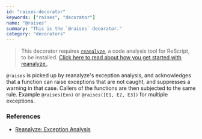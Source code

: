 ```yaml
---
id: "raises-decorator"
keywords: ["raises", "decorator"]
name: "@raises"
summary: "This is the `@raises` decorator."
category: "decorators"
---
```


> This decorator requires [`reanalyze`](https://github.com/rescript-association/reanalyze), a code analysis tool for ReScript, to be installed. [Click here to read about how you get started with reanalyze.](https://github.com/rescript-association/reanalyze).

`@raises` is picked up by reanalyze's exception analysis, and acknowledges that a function can raise exceptions that are not caught, and suppresses a warning in that case. Callers of the functions are then subjected to the same rule. Example `@raises(Exn)` or `@raises([E1, E2, E3])` for multiple exceptions.

### References

- [Reanalyze: Exception Analysis](https://github.com/rescript-association/reanalyze/blob/master/EXCEPTION.md)
